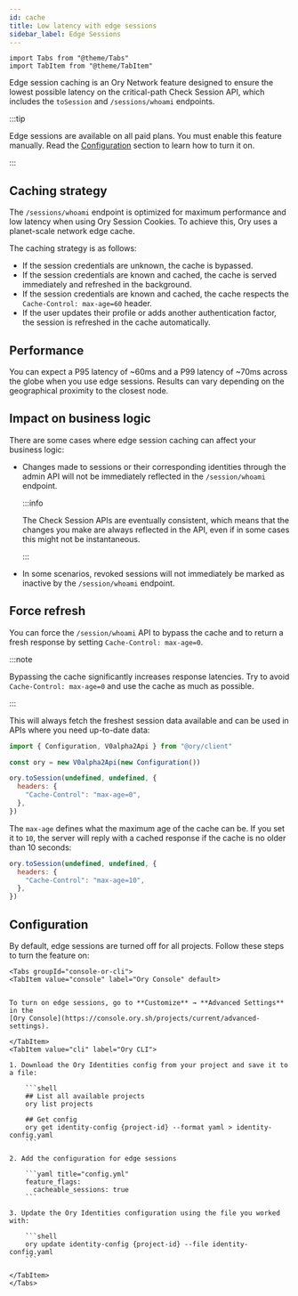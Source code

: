 ```yaml
---
id: cache
title: Low latency with edge sessions
sidebar_label: Edge Sessions
---
```


```mdx-code-block
import Tabs from "@theme/Tabs"
import TabItem from "@theme/TabItem"
```

Edge session caching is an Ory Network feature designed to ensure the lowest possible latency on the critical-path Check Session
API, which includes the `toSession` and `/sessions/whoami` endpoints.

:::tip

Edge sessions are available on all paid plans. You must enable this feature manually. Read the [Configuration](#configuration)
section to learn how to turn it on.

:::

## Caching strategy

The `/sessions/whoami` endpoint is optimized for maximum performance and low latency when using Ory Session Cookies. To achieve
this, Ory uses a planet-scale network edge cache.

The caching strategy is as follows:

- If the session credentials are unknown, the cache is bypassed.
- If the session credentials are known and cached, the cache is served immediately and refreshed in the background.
- If the session credentials are known and cached, the cache respects the `Cache-Control: max-age=60` header.
- If the user updates their profile or adds another authentication factor, the session is refreshed in the cache automatically.

## Performance

You can expect a P95 latency of ~60ms and a P99 latency of ~70ms across the globe when you use edge sessions. Results can vary
depending on the geographical proximity to the closest node.

## Impact on business logic

There are some cases where edge session caching can affect your business logic:

- Changes made to sessions or their corresponding identities through the admin API will not be immediately reflected in the
  `/session/whoami` endpoint.

  :::info

  The Check Session APIs are eventually consistent, which means that the changes you make are always reflected in the API, even if
  in some cases this might not be instantaneous.

  :::

- In some scenarios, revoked sessions will not immediately be marked as inactive by the `/session/whoami` endpoint.

## Force refresh

You can force the `/session/whoami` API to bypass the cache and to return a fresh response by setting `Cache-Control: max-age=0`.

:::note

Bypassing the cache significantly increases response latencies. Try to avoid `Cache-Control: max-age=0` and use the cache as much
as possible.

:::

This will always fetch the freshest session data available and can be used in APIs where you need up-to-date data:

```js
import { Configuration, V0alpha2Api } from "@ory/client"

const ory = new V0alpha2Api(new Configuration())

ory.toSession(undefined, undefined, {
  headers: {
    "Cache-Control": "max-age=0",
  },
})
```

The `max-age` defines what the maximum age of the cache can be. If you set it to `10`, the server will reply with a cached
response if the cache is no older than 10 seconds:

```js
ory.toSession(undefined, undefined, {
  headers: {
    "Cache-Control": "max-age=10",
  },
})
```

## Configuration

By default, edge sessions are turned off for all projects. Follow these steps to turn the feature on:

````mdx-code-block
<Tabs groupId="console-or-cli">
<TabItem value="console" label="Ory Console" default>


To turn on edge sessions, go to **Customize** → **Advanced Settings** in the
[Ory Console](https://console.ory.sh/projects/current/advanced-settings).

</TabItem>
<TabItem value="cli" label="Ory CLI">

1. Download the Ory Identities config from your project and save it to a file:

    ```shell
    ## List all available projects
    ory list projects

    ## Get config
    ory get identity-config {project-id} --format yaml > identity-config.yaml
    ```

2. Add the configuration for edge sessions

    ```yaml title="config.yml"
    feature_flags:
      cacheable_sessions: true
    ```

3. Update the Ory Identities configuration using the file you worked with:

    ```shell
    ory update identity-config {project-id} --file identity-config.yaml
    ```

</TabItem>
</Tabs>
````
